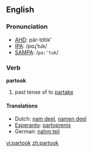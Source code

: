 ==English==
===Pronunciation===
*[[w:AHD|AHD]]: pär-to͝ok'
*[[w:IPA|IPA]]: /pɑɻ'tuk/
*[[w:SAMPA|SAMPA]]: /<tt>pa:'tuk</tt>/

===Verb===
'''partook'''

# past tense of to [[partake]]

====Translations====
*Dutch: [[nam deel]], [[namen deel]]
*[[Esperanto]]: [[partoprenis]]
*German: [[nahm teil]]

[[vi:partook]]
[[zh:partook]]
